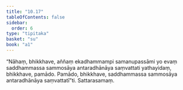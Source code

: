 ```yaml
---
title: "10.17"
tableOfContents: false
sidebar:
  order: 6
type: "tipitaka"
basket: "su"
book: "a1"
---
```



<DynamicBreadcrumb />

<Division number="114" book="a1" bookNo="15" page="17">

<Paragraph number="223" book="a1">
“Nāhaṃ, bhikkhave, aññaṃ ekadhammampi samanupassāmi yo evaṃ saddhammassa sammosāya antaradhānāya saṃvattati yathayidaṃ, bhikkhave, pamādo. Pamādo, bhikkhave, saddhammassa sammosāya antaradhānāya saṃvattatī”ti.

</Paragraph>
</Division>

<Paragraph number="224" type="center" book="a1">
Sattarasamaṃ.
</Paragraph>